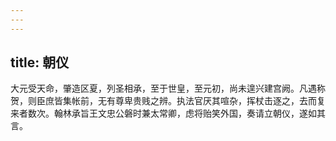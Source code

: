 ```yaml
---
---
---
```

title: 朝仪
---




大元受天命，肇造区夏，列圣相承，至于世皇，至元初，尚未遑兴建宫阙。凡遇称贺，则臣庶皆集帐前，无有尊卑贵贱之辨。执法官厌其喧杂，挥杖击逐之，去而复来者数次。翰林承旨王文忠公磐时兼太常卿，虑将贻笑外国，奏请立朝仪，遂如其言。